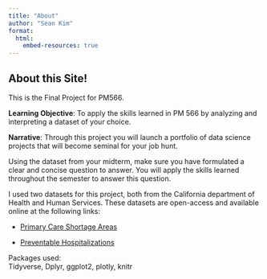 ```yaml
---
title: "About"
author: "Sean Kim"
format:
  html:
    embed-resources: true
---
```


## About this Site!

This is the Final Project for PM566.

**Learning Objective**: To apply the skills learned in PM 566 by analyzing and interpreting a dataset of your choice.

**Narrative**: Through this project you will launch a portfolio of data science projects that will become seminal for your job hunt.

Using the dataset from your midterm, make sure you have formulated a clear and concise question to answer. You will apply the skills learned throughout the semester to answer this question.

I used two datasets for this project, both from the California department of Health and Human Services. These datasets are open-access and available online at the following links:

-   [Primary Care Shortage Areas](https://data.chhs.ca.gov/dataset/primary-care-shortage-areas-in-california/resource/0ba7c904-2302-400a-ba27-b8e8e5c1ab4a)

-   [Preventable Hospitalizations](https://data.chhs.ca.gov/dataset/rates-of-preventable-hospitalizations-for-selected-medical-conditions-by-county/resource/1f699c45-f52f-408e-a8f2-87e537aea82d?inner_span=True)

Packages used:\
Tidyverse, Dplyr, ggplot2, plotly, knitr
